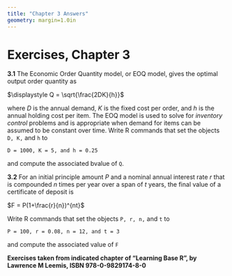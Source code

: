 ```yaml
---
title: "Chapter 3 Answers"
geometry: margin=1.0in
---
```

\pagenumbering{gobble}

# Exercises, Chapter 3

__3.1__ The Economic Order Quantity model, or EOQ model, gives the optimal output order quantity as 

$\displaystyle Q = \sqrt{\frac{2DK}{h}}$

where $D$ is the annual demand, $K$ is the fixed cost per order, and $h$ is the annual holding cost per item. 
The EOQ model is used to solve for _inventory control_ problems and is appropriate when demand for items can be assumed to be constant over time.
Write R commands that set the objects ```D, K,``` and ```h``` to

```D = 1000, K = 5, and h = 0.25```

and compute the associated bvalue of ```Q```.

__3.2__ For an initial principle amount $P$ and a nominal annual interest rate $r$ that is compounded $n$ times per year over a span of $t$ years, the final value of a certificate of deposit is

$F = P(1+\frac{r}{n})^{nt}$

Write R commands that set the objects ```P, r, n,``` and ```t``` to

```P = 100, r = 0.08, n = 12, and t = 3```

and compute the associated value of ```F```


__Exercises taken from indicated chapter of "Learning Base R", by Lawrence M Leemis, ISBN 978-0-9829174-8-0__

